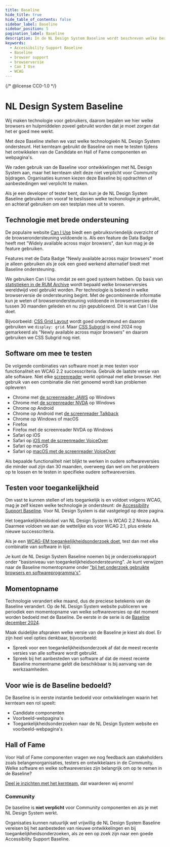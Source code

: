 ```yaml
---
title: Baseline
hide_title: true
hide_table_of_contents: false
sidebar_label: Baseline
sidebar_position: 5
pagination_label: Baseline
description: In de NL Design System Baseline wordt beschreven welke besturingssytemen, browsers en hulpapparatuur worden ondersteund.
keywords:
  - Accessibility Support Baseline
  - Baseline
  - browser support
  - browserversie
  - Can I Use
  - WCAG
---
```



{/* @license CC0-1.0 */}

# NL Design System Baseline

<Paragraph lead>
  Wij maken technologie voor gebruikers, daarom bepalen we hier welke browsers en hulpmiddelen zoveel gebruikt worden
  dat je moet zorgen dat het er goed mee werkt.
</Paragraph>

Met deze Baseline stellen we vast welke technologieën NL Design System ondersteunt. Het kernteam gebruikt de Baseline om mee te testen tijdens het ontwikkelen van de Candidate en Hall of Fame componenten en webpagina's.

We raden gebruik van de Baseline voor ontwikkelingen met NL Design System aan, maar het kernteam stelt deze niet verplicht voor Community bijdragen. Organisaties kunnen kiezen deze Baseline bij opdrachten of aanbestedingen wel verplicht te maken.

Als je een developer of tester bent, dan kun je de NL Design System Baseline gebruiken om vooraf te beslissen welke techonologie je gebruikt, en achteraf gebruiken om een testplan mee uit te voeren.

## Technologie met brede ondersteuning

De populaire website [Can I Use](https://www.caniuse.com/) biedt een gebruiksvriendelijk overzicht of de browserondersteuning voldoende is. Als een feature de Data Badge heeft met "<span lang="en">Widely available across major browsers</span>", dan kun mag je de feature gebruiken.

Features met de Data Badge "<span lang="en">Newly available across major browsers</span>" moet je alleen gebruiken als je ook een goed werkend alternatief biedt met Baseline ondersteuning.

We gebruiken Can I Use omdat ze een goed systeem hebben. Op basis van [statistieken in de RUM Archive](https://rumarchive.com/insights/#ua-marketshare) wordt bepaald welke browserversies wereldwijd veel gebruikt worden. Per technologie is bekend in welke browserversie de ondersteuning begint. Met de gecombineerde informatie kun je weten of browserondersteuning voldoende in browsersversies die tussen 30 maanden geleden en nu zijn gepubliceerd. Dit is wat Can I Use doet.

Bijvoorbeeld: [CSS Grid Layout](https://caniuse.com/css-grid) wordt goed ondersteund en daarom gebruiken we `display: grid`. Maar [CSS Subgrid](https://caniuse.com/css-subgrid) is eind 2024 nog gemarkeerd als "<span lang="en">Newly available across major browsers</span>" en daarom gebruiken we CSS Subgrid nog niet.

## Software om mee te testen

De volgende combinaties van software moet je mee testen voor functionaliteit en WCAG 2.2 successcriteria. Gebruik de laatste versie van alle software. Niet elke [screenreader](/woordenlijst/#screenreader) werkt optimaal met elke browser. Het gebruik van een combinatie die niet genoemd wordt kan problemen opleveren

- Chrome met [de screenreader JAWS](https://www.freedomscientific.com/products/software/jaws/) op Windows
- Chrome met [de screenreader NVDA](https://www.nvaccess.org) op Windows
- Chrome op Android
- Chrome op Android met [de screenreader Talkback](https://support.google.com/accessibility/android/answer/6007100?hl%3Den)
- Chrome op Windows of macOS
- Firefox
- Firefox met de screenreader NVDA op Windows
- Safari op iOS
- Safari op [iOS met de screenreader VoiceOver](https://support.apple.com/en-gb/guide/iphone/iph3e2e415f/ios)
- Safari op macOS
- Safari op [macOS met de screenreader VoiceOver](https://support.apple.com/en-gb/guide/voiceover/welcome/mac)

Als bepaalde functionaliteit niet blijkt te werken in oudere softwareversies die minder oud zijn dan 30 maanden, overweeg dan wel om het probleem op te lossen en te testen in specifieke oudere softwareversies.

## Testen voor toegankelijkheid

Om vast te kunnen stellen of iets toegankelijk is en voldoet volgens WCAG, mag je zelf kiezen welke technologie je ondersteunt: de [Accessibility Support Baseline](https://www.w3.org/TR/WCAG-EM/#step1c). Voor NL Design System is dat vastgelegd op deze pagina.

Het toegankelijkheidsdoel van NL Design System is WCAG 2.2 Niveau AA. Daarmee voldoen we aan de wettelijke eis voor WCAG 2.1, plus enkele nieuwe successcriteria.

Als je een [WCAG-EM toegankelijkheidsonderzoek doet](https://www.w3.org/TR/WCAG-EM/), test dan met elke combinatie van software in lijst.

Je kunt de NL Design System Baseline noemen bij je onderzoeksrapport onder "basisniveau van toegankelijkheidsondersteuning". Je kunt verwijzen naar de Baseline momentopname onder ["bij het onderzoek gebruikte browsers en softwareprogramma's"](https://www.digitoegankelijk.nl/toegankelijkheidsverklaring/controle).

## Momentopname

Technologie verandert elke maand, dus de preciese betekenis van de Baseline verandert. Op de NL Design System website publiceren we periodiek een momentopname van welke softwareversies op dat moment worden bedoeld met de Baseline. De eerste in de serie is de [Baseline december 2024](/baseline/2024-12).

Maak duidelijke afspraken welke versie van de Baseline je kiest als doel. Er zijn heel veel opties denkbaar, bijvoorbeeld:

- Spreek voor een toegankelijkheidsonderzoek af dat de meest recente versies van alle software wordt gebruikt.
- Spreek bij het aanbesteden van software af dat de meest recente Baseline momentname geldt die beschikbaar is bij aanvang van de werkzaamheden.

<SpotlightSection appearance="info">
  
## Voor wie is de Baseline bedoeld?

De Baseline is in eerste instantie bedoeld voor ontwikkelingen waarin het kernteam een rol speelt:

- Candidate componenten
- Voorbeeld-webpagina's
- Toegankelijkheidsonderzoeken naar de NL Design System website en voorbeeld-webpagina's

## Hall of Fame

Voor Hall of Fame componenten vragen we nog feedback aan stakeholders zoals belangenorganisaties, testers en ontwikkelaars in de Community. Welke software en welke softwareversies zijn belangrijk om op te nemen in de Baseline?

[Deel je inzichten met het kernteam](/colofon), dat waarderen wij enorm!

### Community

De baseline is **niet verplicht** voor Community componenten en als je met NL Design System werkt.

Organisaties kunnen natuurlijk wel vrijwillig de NL Design System Baseline vereisen bij het aanbesteden van nieuwe ontwikkelingen en bij toegankelijkheidsonderzoeken, als ze een op zoek zijn naar een goede Accessibility Support Baseline.

</SpotlightSection>
